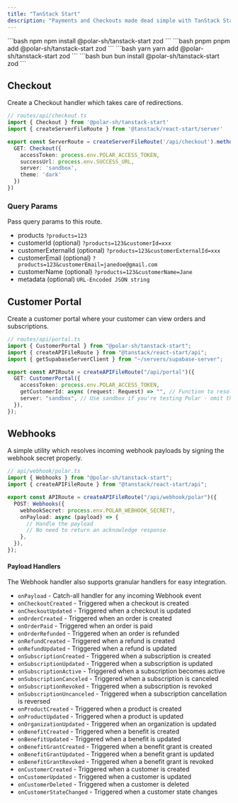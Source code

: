 ```yaml
---
title: "TanStack Start"
description: "Payments and Checkouts made dead simple with TanStack Start"
---
```


<CodeGroup>
```bash npm
npm install @polar-sh/tanstack-start zod
```
```bash pnpm
pnpm add @polar-sh/tanstack-start zod
```
```bash yarn
yarn add @polar-sh/tanstack-start zod
```
```bash bun
bun install @polar-sh/tanstack-start zod
```
</CodeGroup>

## Checkout

Create a Checkout handler which takes care of redirections.

```typescript
// routes/api/checkout.ts
import { Checkout } from '@polar-sh/tanstack-start'
import { createServerFileRoute } from '@tanstack/react-start/server'

export const ServerRoute = createServerFileRoute('/api/checkout').methods({
  GET: Checkout({
    accessToken: process.env.POLAR_ACCESS_TOKEN,
    successUrl: process.env.SUCCESS_URL,
    server: 'sandbox',
    theme: 'dark'
  })
})

```

### Query Params

Pass query params to this route.

- products `?products=123`
- customerId (optional) `?products=123&customerId=xxx`
- customerExternalId (optional) `?products=123&customerExternalId=xxx`
- customerEmail (optional) `?products=123&customerEmail=janedoe@gmail.com`
- customerName (optional) `?products=123&customerName=Jane`
- metadata (optional) `URL-Encoded JSON string`

## Customer Portal

Create a customer portal where your customer can view orders and subscriptions.

```typescript
// routes/api/portal.ts
import { CustomerPortal } from "@polar-sh/tanstack-start";
import { createAPIFileRoute } from "@tanstack/react-start/api";
import { getSupabaseServerClient } from "~/servers/supabase-server";

export const APIRoute = createAPIFileRoute("/api/portal")({
  GET: CustomerPortal({
    accessToken: process.env.POLAR_ACCESS_TOKEN,
    getCustomerId: async (request: Request) => "", // Function to resolve a Polar Customer ID
    server: "sandbox", // Use sandbox if you're testing Polar - omit the parameter or pass 'production' otherwise
  }),
});
```

## Webhooks

A simple utility which resolves incoming webhook payloads by signing the webhook secret properly.

```typescript
// api/webhook/polar.ts
import { Webhooks } from "@polar-sh/tanstack-start";
import { createAPIFileRoute } from "@tanstack/react-start/api";

export const APIRoute = createAPIFileRoute("/api/webhook/polar")({
  POST: Webhooks({
    webhookSecret: process.env.POLAR_WEBHOOK_SECRET!,
    onPayload: async (payload) => {
      // Handle the payload
      // No need to return an acknowledge response
    },
  }),
});
```

#### Payload Handlers

The Webhook handler also supports granular handlers for easy integration.

- `onPayload` - Catch-all handler for any incoming Webhook event
- `onCheckoutCreated` - Triggered when a checkout is created
- `onCheckoutUpdated` - Triggered when a checkout is updated
- `onOrderCreated` - Triggered when an order is created
- `onOrderPaid` - Triggered when an order is paid
- `onOrderRefunded` - Triggered when an order is refunded
- `onRefundCreated` - Triggered when a refund is created
- `onRefundUpdated` - Triggered when a refund is updated
- `onSubscriptionCreated` - Triggered when a subscription is created
- `onSubscriptionUpdated` - Triggered when a subscription is updated
- `onSubscriptionActive` - Triggered when a subscription becomes active
- `onSubscriptionCanceled` - Triggered when a subscription is canceled
- `onSubscriptionRevoked` - Triggered when a subscription is revoked
- `onSubscriptionUncanceled` - Triggered when a subscription cancellation is reversed
- `onProductCreated` - Triggered when a product is created
- `onProductUpdated` - Triggered when a product is updated
- `onOrganizationUpdated` - Triggered when an organization is updated
- `onBenefitCreated` - Triggered when a benefit is created
- `onBenefitUpdated` - Triggered when a benefit is updated
- `onBenefitGrantCreated` - Triggered when a benefit grant is created
- `onBenefitGrantUpdated` - Triggered when a benefit grant is updated
- `onBenefitGrantRevoked` - Triggered when a benefit grant is revoked
- `onCustomerCreated` - Triggered when a customer is created
- `onCustomerUpdated` - Triggered when a customer is updated
- `onCustomerDeleted` - Triggered when a customer is deleted
- `onCustomerStateChanged` - Triggered when a customer state changes
